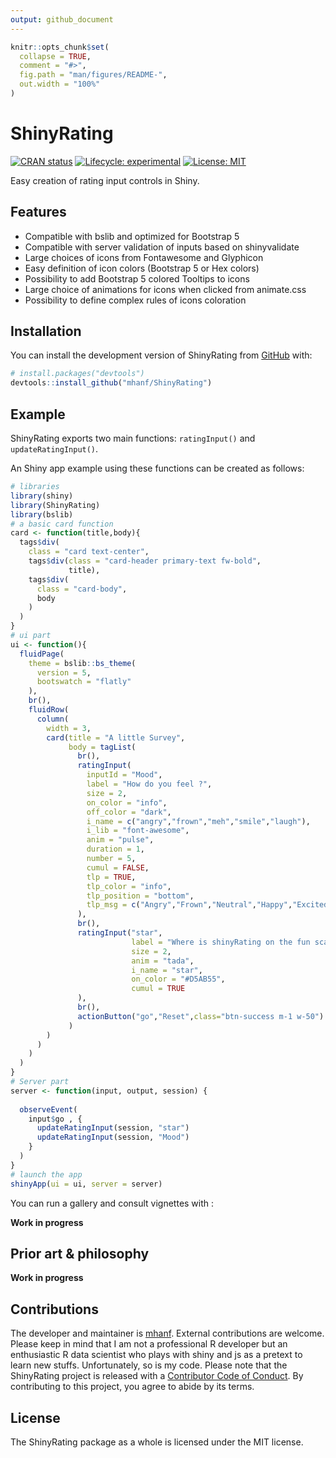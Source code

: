 ```yaml
---
output: github_document
---
```


<!-- README.md is generated from README.Rmd. Please edit that file -->

```r
knitr::opts_chunk$set(
  collapse = TRUE,
  comment = "#>",
  fig.path = "man/figures/README-",
  out.width = "100%"
)
```

# ShinyRating

<!-- badges: start -->
[![CRAN status](https://www.r-pkg.org/badges/version/interfacer)](https://CRAN.R-project.org/package=interfacer)
[![Lifecycle: experimental](https://img.shields.io/badge/lifecycle-experimental-orange.svg)](https://lifecycle.r-lib.org/articles/stages.html#experimental)
[![License: MIT](https://img.shields.io/badge/license-MIT-blue.svg)](https://cran.r-project.org/web/licenses/MIT)
<!-- badges: end -->

Easy creation of rating input controls in Shiny.

## Features

* Compatible with bslib and optimized for Bootstrap 5
* Compatible with server validation of inputs based on shinyvalidate
* Large choices of icons from Fontawesome and Glyphicon
* Easy definition of icon colors (Bootstrap 5 or Hex colors)
* Possibility to add Bootstrap 5 colored Tooltips to icons
* Large choice of animations for icons when clicked from animate.css
* Possibility to define complex rules of icons coloration

## Installation

You can install the development version of ShinyRating from [GitHub](https://github.com/) with:

``` r
# install.packages("devtools")
devtools::install_github("mhanf/ShinyRating")
```
## Example

ShinyRating exports two main functions: `ratingInput()` and `updateRatingInput()`. 

An Shiny app example using these functions can be created as follows:

``` r
# libraries
library(shiny)
library(ShinyRating)
library(bslib)
# a basic card function 
card <- function(title,body){
  tags$div(
    class = "card text-center",
    tags$div(class = "card-header primary-text fw-bold",
             title),
    tags$div(
      class = "card-body",
      body
    )
  )
}
# ui part
ui <- function(){
  fluidPage(
    theme = bslib::bs_theme(
      version = 5,
      bootswatch = "flatly"
    ),
    br(),
    fluidRow(
      column(
        width = 3,
        card(title = "A little Survey",
             body = tagList(
               br(),
               ratingInput(
                 inputId = "Mood",
                 label = "How do you feel ?",
                 size = 2,
                 on_color = "info",
                 off_color = "dark",
                 i_name = c("angry","frown","meh","smile","laugh"),
                 i_lib = "font-awesome",
                 anim = "pulse",
                 duration = 1,
                 number = 5,
                 cumul = FALSE,
                 tlp = TRUE,
                 tlp_color = "info",
                 tlp_position = "bottom",
                 tlp_msg = c("Angry","Frown","Neutral","Happy","Excited")
               ),
               br(),
               ratingInput("star",
                           label = "Where is shinyRating on the fun scale ?",
                           size = 2,
                           anim = "tada",
                           i_name = "star",
                           on_color = "#D5AB55",
                           cumul = TRUE
               ),
               br(),
               actionButton("go","Reset",class="btn-success m-1 w-50")
             )
        )
      )
    )
  )
}
# Server part
server <- function(input, output, session) {
  
  observeEvent( 
    input$go , {
      updateRatingInput(session, "star")
      updateRatingInput(session, "Mood")
    }
  )
}
# launch the app
shinyApp(ui = ui, server = server)
```

You can run a gallery and consult vignettes with :

**Work in progress**

## Prior art & philosophy

**Work in progress**

## Contributions

The developer and maintainer is [mhanf](https://github.com/mhanf). External contributions are welcome. Please keep in mind that I am not a professional R developer but an enthusiastic R data scientist who plays with shiny and js as a pretext to learn new stuffs. Unfortunately, so is my code. Please note that the ShinyRating project is released with a [Contributor Code of Conduct](https://contributor-covenant.org/version/2/0/CODE_OF_CONDUCT.html). By contributing to this project, you agree to abide by its terms.

## License

The ShinyRating package as a whole is licensed under the MIT license.
